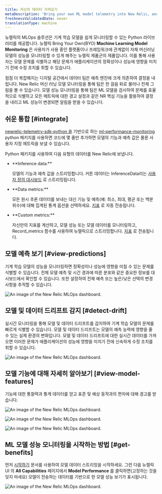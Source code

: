 ```yaml
---
title: 자신의 데이터 가져오기
metaDescription: 'Bring your own ML model telemetry into New Relic, and start getting value from your ML model data in just a few minutes'
freshnessValidatedDate: never
translationType: machine
---
```


뉴렐릭의 MLOps 솔루션은 기계 학습 모델을 쉽게 모니터링할 수 있는 Python 라이브러리를 제공합니다. 뉴렐릭 Bring Your Own(BYO) <DNT>**Machine Learning Model Monitoring**</DNT> 은 사용자가 사용 중인 플랫폼이나 프레임워크에 관계없이 자체 머신러닝 모델의 성능을 모니터링할 수 있게 해주는 뉴렐릭 제품군의 제품입니다. 이를 통해 사용자는 모델 문제를 식별하고 해당 문제가 애플리케이션의 정확성이나 성능에 영향을 미치기 전에 수정 조치를 취할 수 있습니다.

점점 더 복잡해지는 디지털 공간에서 데이터 팀은 예측 엔진에 크게 의존하여 결정을 내립니다. New Relic 머신 러닝 모델 모니터링을 통해 팀은 한 걸음 뒤로 물러나 전체 그림을 볼 수 있습니다. 모델 성능 모니터링을 통해 팀은 ML 모델을 검사하여 문제를 효율적으로 식별하고 모든 메트릭에 대한 경고 설정과 같은 NR 핵심 기능을 활용하여 결정을 내리고 ML 성능이 변경되면 알림을 받을 수 있습니다.

## 쉬운 통합 [#integrate]

[newrelic-telemetry-sdk-python 을](https://github.com/newrelic/newrelic-telemetry-sdk-python) 기반으로 하는 [ml-performance-monitoring](https://github.com/newrelic-experimental/ml-performance-monitoring) python 패키지를 사용하면 코드에 몇 줄만 추가하면 모델의 기능과 예측 값은 물론 사용자 지정 메트릭을 보낼 수 있습니다.

Python 패키지를 사용하여 다음 유형의 데이터를 New Relic에 보냅니다.

* <DNT>
    **Inference data:**
  </DNT>

  모델의 기능과 예측 값을 스트리밍합니다. 커튼 데이터는 InferenceData라는 [사용자 정의 대시보드](/docs/data-apis/ingest-apis/introduction-event-api/) 로 스트리밍됩니다.

* <DNT>
    **Data metrics:**
  </DNT>

  모든 원시 추론 데이터를 보내는 대신 기능 및 예측(예: 최소, 최대, 평균 또는 백분위수)에 대해 집계된 통계 옵션을 선택하세요. [지표](/docs/data-apis/ingest-apis/metric-api/introduction-metric-api/) 로 자동 전송됩니다.

* <DNT>
    **Custom metrics:**
  </DNT>

  자신만의 지표를 계산하고, 모델 성능 또는 모델 데이터를 모니터링하고, Record_metrics 함수를 사용하여 뉴렐릭으로 스트리밍합니다. [지표](/docs/data-apis/ingest-apis/metric-api/introduction-metric-api/) 로 전송됩니다.

## 모델 예측 보기 [#view-predictions]

기계 학습 모델의 성능을 모니터링하면 정확성이나 성능에 영향을 미칠 수 있는 문제를 식별할 수 있습니다. 전체 모델 예측 및 시간 경과에 따른 분포와 같은 중요한 정보를 대시보드에서 확인할 수 있습니다. 또한 <InlinePopover type="alerts"/>설정하여 전체 예측 또는 높은/낮은 선택의 변경 사항을 추적할 수 있습니다.

<img
  title="An image of the model performance and predictions in New Relic"
  alt="An image of the New Relic MLOps dashboard."
  src="/images/model-performance-monitoring_screenshot-full_predictions.webp"
/>

## 모델 및 데이터 드리프트 감지 [#detect-drift]

실시간 모니터링을 통해 모델 및 데이터 드리프트를 감지하여 기계 학습 모델의 문제를 빠르게 식별할 수 있습니다. 모델 및 데이터 드리프트는 모델의 예측 능력에 영향을 줄 수 있는 실제 환경의 변화입니다. 모델 및 데이터 드리프트에 대한 실시간 데이터를 가져오면 이러한 문제가 애플리케이션의 성능에 영향을 미치기 전에 신속하게 수정 조치를 취할 수 있습니다.

<img
  title="An image of the model and data drift in New Relic"
  alt="An image of the New Relic MLOps dashboard."
  src="/images/model-performance-monitoring_screenshot-full_performance-drift.webp"
/>

## 모델 기능에 대해 자세히 알아보기 [#view-model-features]

기능에 대한 통찰력과 통계 데이터를 얻고 표준 및 예상 동작과의 편차에 대해 경고를 받습니다.

<img
  title="An image of the model features in New Relic"
  alt="An image of the New Relic MLOps dashboard."
  src="/images/model-performance-monitoring_screenshot-full_model-features.webp"
/>

<img
  title="An image of the feature distribution in New Relic"
  alt="An image of the New Relic MLOps dashboard."
  src="/images/model-performance-monitoring_screenshot-full_feature-distribution.webp"
/>

<img
  title="An image of the model count, missing values, and standard deviation in New Relic"
  alt="An image of the New Relic MLOps dashboard."
  src="/images/model-performance-monitoring_screenshot-full_standard-deviation.webp"
/>

## ML 모델 성능 모니터링을 시작하는 방법 [#get-benefits]

먼저 [시작하기](/docs/mlops/bring-your-own/getting-started-byo/) 문서를 사용하여 모델 데이터 스트리밍을 시작하세요. 그런 다음 뉴렐릭 UI 의 <DNT>**All Capabilities**</DNT> 페이지에서 <DNT>**Model Performance**</DNT> 를 클릭하면(고정하는 것을 잊지 마세요) 모델이 전송하는 데이터를 기반으로 한 모델 성능 보기가 표시됩니다.

<img
  title="An image of the model performance tab in the New Relic navigation menu"
  alt="An image of the New Relic MLOps dashboard."
  src="/images/model-performance-monitoring_screenshot-full_model-performance-tab.webp"
/>
